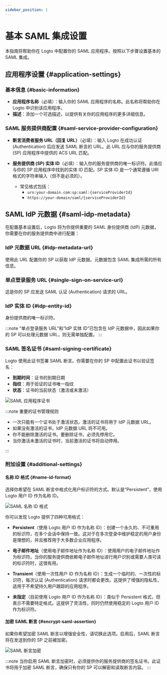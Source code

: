 ```yaml
---
sidebar_position: 1
---
```


# 基本 SAML 集成设置

本指南将帮助你在 Logto 中配置你的 SAML 应用程序。按照以下步骤设置基本的 SAML 集成。

## 应用程序设置 \{#application-settings}

### 基本信息 \{#basic-information}

- **应用程序名称**（必填）：输入你的 SAML 应用程序的名称。此名称将帮助你在 Logto 中识别该应用程序。
- **描述**：添加一个可选描述，以提供有关你的应用程序的更多详细信息。

### SAML 服务提供商配置 \{#saml-service-provider-configuration}

- **断言消费者服务 URL（回复 URL）**（必填）：输入 Logto 在成功认证 (Authentication) 后应发送 SAML 断言的 URL。此 URL 应与你的服务提供商 (SP) 应用程序中提供的 ACS URL 匹配。

- **服务提供商 (SP) 实体 ID**（必填）：输入你的服务提供商的唯一标识符。此值应与你的 SP 应用程序中找到的实体 ID 匹配。SP 实体 ID 是一个通常遵循 URI 格式的字符串输入（但不是必须的）。
  - 常见格式包括：
    - `urn:your-domain.com:sp:saml:{serviceProviderId}`
    - `https://your-domain/saml/{serviceProviderId}`

## SAML IdP 元数据 \{#saml-idp-metadata}

在配置基本设置后，Logto 将为你提供重要的 SAML 身份提供商 (IdP) 元数据，你需要在你的服务提供商中进行配置：

### IdP 元数据 URL \{#idp-metadata-url}

使用此 URL 配置你的 SP 以获取 IdP 元数据。元数据包含 SAML 集成所需的所有信息。

### 单点登录服务 URL \{#single-sign-on-service-url}

这是你的 SP 应发送 SAML 认证 (Authentication) 请求的 URL。

### IdP 实体 ID \{#idp-entity-id}

身份提供商的唯一标识符。

:::note
“单点登录服务 URL”和“IdP 实体 ID”已包含在 IdP 元数据中，因此如果你的 SP 可以处理元数据 URL，则无需单独配置。
:::

### SAML 签名证书 \{#saml-signing-certificate}

Logto 使用此证书签署 SAML 断言。你需要在你的 SP 中配置此证书以验证签名：

- **到期时间**：证书的到期日期
- **指纹**：用于验证的证书唯一指纹
- **状态**：证书的当前状态（激活或未激活）

<img src="/img/assets/certificates.png" alt="SAML 应用程序证书" />

:::note 重要的证书管理规则

- 一次只能有一个证书处于激活状态。激活的证书将用于 IdP 元数据 URL。
- 如果没有激活的证书，IdP 元数据 URL 将不可用。
- 你不能删除激活的证书。要删除证书，必须先停用它。
- 当你激活未激活的证书时，当前激活的证书将自动停用。

:::

### 附加设置 \{#additional-settings}

#### 名称 ID 格式 \{#name-id-format}

选择你希望在 SAML 断言中格式化用户标识符的方式。默认是“Persistent”，使用 Logto 用户 ID 作为名称 ID。

<img src="/img/assets/name-id-format.png" alt="SAML 名称 ID 格式" />

你可以发现 Logto 提供了四种可用格式：

- **Persistent**（使用 Logto 用户 ID 作为名称 ID）：创建一个永久的、不可重用的标识符，在多个会话中保持一致。这对于在多次登录中维护稳定的用户身份是理想的，并且推荐用于大多数企业应用程序。

- **电子邮件地址**（使用电子邮件地址作为名称 ID）：使用用户的电子邮件地址作为标识符。当你的服务提供商依赖电子邮件地址进行用户识别或需要人类可读的标识符时，这很有用。

- **Transient**（使用一次性用户 ID 作为名称 ID）：生成一个临时的、一次性的标识符，每次认证 (Authentication) 请求时都会更改。这提供了增强的隐私性，适用于不希望持久用户跟踪的应用程序。

- **未指定**（目前使用 Logto 用户 ID 作为名称 ID）：类似于 Persistent 格式，但表示不需要特定格式。这提供了灵活性，同时仍然使用稳定的 Logto 用户 ID 作为标识符。

#### 加密 SAML 断言 \{#encrypt-saml-assertion}

如果你希望加密 SAML 断言以增强安全性，请切换此选项。启用后，SAML 断言将在发送到你的 SP 之前被加密。

<img src="/img/assets/encryption.png" alt="SAML 断言加密" />

:::note
当你启用 SAML 断言加密时，必须提供你的服务提供商的签名证书。此证书将用于加密 SAML 断言，确保只有你的 SP 可以解密和读取断言内容。
:::
